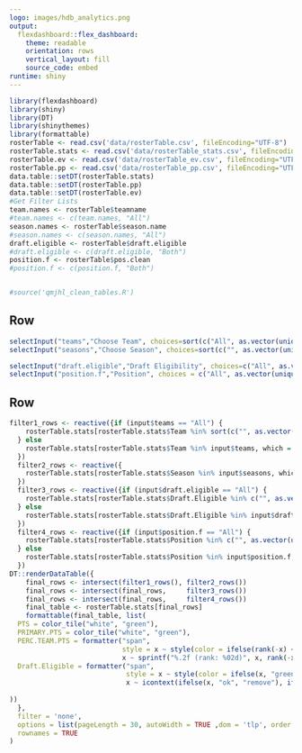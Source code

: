 ```yaml
---
logo: images/hdb_analytics.png
output: 
  flexdashboard::flex_dashboard:
    theme: readable
    orientation: rows
    vertical_layout: fill
    source_code: embed
runtime: shiny
---
```


```r
library(flexdashboard)
library(shiny)
library(DT)
library(shinythemes)
library(formattable)
rosterTable <- read.csv('data/rosterTable.csv', fileEncoding="UTF-8")
rosterTable.stats <- read.csv('data/rosterTable_stats.csv', fileEncoding="UTF-8")
rosterTable.ev <- read.csv('data/rosterTable_ev.csv', fileEncoding="UTF-8")
rosterTable.pp <- read.csv('data/rosterTable_pp.csv', fileEncoding="UTF-8")
data.table::setDT(rosterTable.stats)
data.table::setDT(rosterTable.pp)
data.table::setDT(rosterTable.ev)
#Get Filter Lists
team.names <- rosterTable$teamname
#team.names <- c(team.names, "All")
season.names <- rosterTable$season.name
#season.names <- c(season.names, "All")
draft.eligible <- rosterTable$draft.eligible
#draft.eligible <- c(draft.eligible, "Both")
position.f <- rosterTable$pos.clean
#position.f <- c(position.f, "Both")


#source('qmjhl_clean_tables.R')
```

Row {data-height=50}
-----------------------------------------------------------------------



```r
selectInput("teams","Choose Team", choices=sort(c("All", as.vector(unique(team.names)))), selected = "All", multiple=FALSE)
selectInput("seasons","Choose Season", choices=sort(c("", as.vector(unique(season.names)))), selected = "2017-18 Regular Season", multiple=TRUE)
```



```r
selectInput("draft.eligible","Draft Eligibility", choices=c("All", as.vector(unique(draft.eligible))), selected = "All",  multiple=FALSE)
selectInput("position.f","Position", choices = c("All", as.vector(unique(position.f))), selected = "All", multiple = FALSE)
```

Row {data-height=500}
-----------------------------------------------------------------------



```r
filter1_rows <- reactive({if (input$teams == "All") {
    rosterTable.stats[rosterTable.stats$Team %in% sort(c("", as.vector(unique(team.names)))), which = TRUE]
  } else
    rosterTable.stats[rosterTable.stats$Team %in% input$teams, which = TRUE]
  })
  filter2_rows <- reactive({
    rosterTable.stats[rosterTable.stats$Season %in% input$seasons, which = TRUE]
  })
  filter3_rows <- reactive({if (input$draft.eligible == "All") {
    rosterTable.stats[rosterTable.stats$Draft.Eligible %in% c("", as.vector(unique(draft.eligible))), which = TRUE]
  } else
    rosterTable.stats[rosterTable.stats$Draft.Eligible %in% input$draft.eligible, which = TRUE]
  })
  filter4_rows <- reactive({if (input$position.f == "All") {
    rosterTable.stats[rosterTable.stats$Position %in% c("", as.vector(unique(position.f))), which = TRUE]
  } else
    rosterTable.stats[rosterTable.stats$Position %in% input$position.f, which = TRUE]
  })
DT::renderDataTable({
    final_rows <- intersect(filter1_rows(), filter2_rows())
    final_rows <- intersect(final_rows,     filter3_rows())
    final_rows <- intersect(final_rows,     filter4_rows())
    final_table <- rosterTable.stats[final_rows]
    formattable(final_table, list(
  PTS = color_tile("white", "green"),
  PRIMARY.PTS = color_tile("white", "green"),
  PERC.TEAM.PTS = formatter("span",
                            style = x ~ style(color = ifelse(rank(-x) <= 50, "green", "gray")),
                            x ~ sprintf("%.2f (rank: %02d)", x, rank(-x))),
  Draft.Eligible = formatter("span",
                             style = x ~ style(color = ifelse(x, "green", "red")),
                             x ~ icontext(ifelse(x, "ok", "remove"), ifelse(x, "Yes", "No")))
  
))
  },
  filter = 'none',
  options = list(pageLength = 30, autoWidth = TRUE ,dom = 'tlp', order = list(list(11, 'desc')), list(scrolly = TRUE) ,columnDefs = list(list(visible=FALSE, targets=0))),
  rownames = TRUE
)
```
